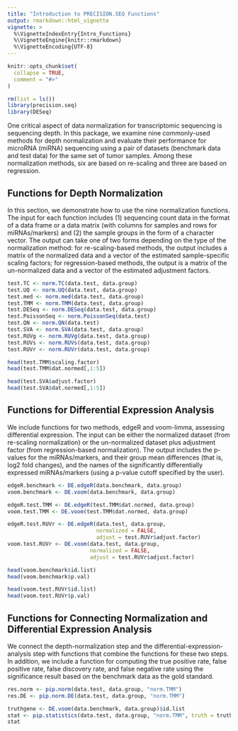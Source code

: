 ```yaml
---
title: "Introduction to PRECISION.SEQ Functions"
output: rmarkdown::html_vignette
vignette: >
  %\VignetteIndexEntry{Intro_Functions}
  %\VignetteEngine{knitr::rmarkdown}
  %\VignetteEncoding{UTF-8}
---
```


```r
knitr::opts_chunk$set(
  collapse = TRUE,
  comment = "#>"
)
```

```r
rm(list = ls())
library(precision.seq)
library(DESeq)
```

One critical aspect of data normalization for transcriptomic sequencing is sequencing depth. In this package, we examine nine commonly-used methods for depth normalization and evaluate their performance for microRNA (miRNA) sequencing using a pair of datasets (benchmark data and test data) for the same set of tumor samples. Among these normalization methods, six are based on re-scaling and three are based on regression.

## Functions for Depth Normalization
In this section, we demonstrate how to use the nine normalization functions. The input for each function includes (1) sequencing count data in the format of a data frame or a data matrix (with columns for samples and rows for miRNAs/markers) and (2) the sample groups in the form of a character vector. The output can take one of two forms depending on the type of the normalization method: for re-scaling-based methods, the output includes a matrix of the normalized data and a vector of the estimated sample-specific scaling factors; for regression-based methods, the output is a matrix of the un-normalized data and a vector of the estimated adjustment factors.
```r
test.TC <- norm.TC(data.test, data.group)
test.UQ <- norm.UQ(data.test, data.group)
test.med <- norm.med(data.test, data.group)
test.TMM <- norm.TMM(data.test, data.group)
test.DESeq <- norm.DESeq(data.test, data.group)
test.PoissonSeq <- norm.PoissonSeq(data.test)
test.QN <- norm.QN(data.test)
test.SVA <- norm.SVA(data.test, data.group)
test.RUVg <- norm.RUVg(data.test, data.group)
test.RUVs <- norm.RUVs(data.test, data.group)
test.RUVr <- norm.RUVr(data.test, data.group)

head(test.TMM$scaling.factor)
head(test.TMM$dat.normed[,1:5])

head(test.SVA$adjust.factor)
head(test.SVA$dat.normed[,1:5])
```

## Functions for Differential Expression Analysis
We include functions for two methods, edgeR and voom-limma, assessing differential expression. The input can be either the normalized dataset (from re-scaling normalization) or the un-normalized dataset plus adjustment factor (from regression-based normalization). The output includes the p-values for the miRNAs/markers, and their group mean differences (that is, log2 fold changes), and the names of the significantly differentially expressed miRNAs/markers (using a p-value cutoff specified by the user).
```r
edgeR.benchmark <- DE.edgeR(data.benchmark, data.group)
voom.benchmark <- DE.voom(data.benchmark, data.group)

edgeR.test.TMM <- DE.edgeR(test.TMM$dat.normed, data.group)
voom.test.TMM <- DE.voom(test.TMM$dat.normed, data.group)

edgeR.test.RUVr <- DE.edgeR(data.test, data.group, 
                            normalized = FALSE,
                            adjust = test.RUVr$adjust.factor)
voom.test.RUVr <- DE.voom(data.test, data.group, 
                          normalized = FALSE,
                          adjust = test.RUVr$adjust.factor)

head(voom.benchmark$id.list)
head(voom.benchmark$p.val)

head(voom.test.RUVr$id.list)
head(voom.test.RUVr$p.val)
```


## Functions for Connecting Normalization and Differential Expression Analysis
We connect the depth-normalization step and the differential-expression-analysis step with functions that combine the functions for these two steps. In addition, we include a function for computing the true positive rate, false positive rate, false discovery rate, and false negative rate using the significance result based on the benchmark data as the gold standard.
```r
res.norm <- pip.norm(data.test, data.group, "norm.TMM")
res.DE <- pip.norm.DE(data.test, data.group, "norm.TMM")

truthgene <- DE.voom(data.benchmark, data.group)$id.list
stat <- pip.statistics(data.test, data.group, "norm.TMM", truth = truthgene)
stat
```
